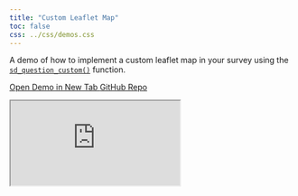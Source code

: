 ```yaml
---
title: "Custom Leaflet Map"
toc: false
css: ../css/demos.css
---
```


::: {.callout-note}
A demo of how to implement a custom leaflet map in your survey using the [`sd_question_custom()`](../manuals/custom-questions.html) function.
:::

<div class="button-container">
  <a href="https://surveydown2.shinyapps.io/leaflet/" class="demo-button" target="_blank">
    <i class="fas fa-external-link-alt"></i> Open Demo in New Tab
  </a>
  <a href="https://github.com/surveydown-dev/demos" class="demo-button" target="_blank">
    <i class="fab fa-github"></i> GitHub Repo
  </a>
</div>

<div class="demo-iframe-container">
<iframe src="https://surveydown2.shinyapps.io/leaflet/" class="demo-iframe"></iframe>
</div>